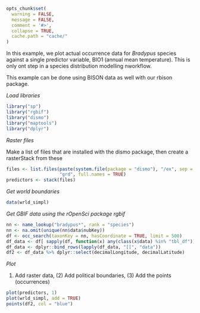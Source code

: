 ```r
opts_chunk$set(
  warning = FALSE,
  message = FALSE,
  comment = '#>',
  collapse = TRUE,
  cache.path = "cache/"
)
```

In this example, we plot actual occurrence data for _Bradypus_ species against a single predictor variable, BIO1 (annual mean temperature). This is only ont step in a species distribution modelling nworkflow.

This example can be done using BISON data as well with our rbison package.

_Load libraries_

```r
library("sp")
library("rgbif")
library("dismo")
library("maptools")
library("dplyr")
```

_Raster files_

Make a list of files that are installed with the dismo package, then create a rasterStack from these

```r
files <- list.files(paste(system.file(package = "dismo"), "/ex", sep = ""),
                    "grd", full.names = TRUE)
predictors <- stack(files)
```

_Get world boundaries_

```r
data(wrld_simpl)
```

_Get GBIF data using the rOpenSci package rgbif_

```r
nn <- name_lookup("bradypus*", rank = "species")
nn <- na.omit(unique(nn$data$nubKey))
df <- occ_search(taxonKey = nn, hasCoordinate = TRUE, limit = 500)
df_data <- df[ sapply(df, function(x) any(class(x$data) %in% "tbl_df")) ]
df_data <- dplyr::bind_rows(lapply(df_data, "[[", "data"))
df2 <- df_data %>% dplyr::select(decimalLongitude, decimalLatitude)
```

_Plot_

(1) Add raster data, (2) Add political boundaries, (3) Add the points (occurrences)

```r
plot(predictors, 1)
plot(wrld_simpl, add = TRUE)
points(df2, col = "blue")
```
